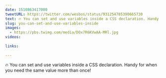 ```yaml
---
date: 1510863417000
tweetURL: https://twitter.com/wesbos/status/931254785390665730
text: 🔥 You can set and use variables inside a CSS declaration. Handy for when you need the same value more than once! 
slug: you-can-set-and-use-variables-inside
images:
  - https://pbs.twimg.com/media/DOx7R6KVwAA-MRl.jpg
videos:
  
links:
  
---
```

🔥 You can set and use variables inside a CSS declaration. Handy for when you need the same value more than once!

